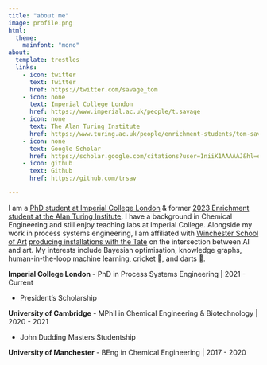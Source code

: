 ```yaml
---
title: "about me"
image: profile.png
html:
  theme: 
    mainfont: "mono"
about:
  template: trestles
  links:
    - icon: twitter
      text: Twitter
      href: https://twitter.com/savage_tom
    - icon: none
      text: Imperial College London
      href: https://www.imperial.ac.uk/people/t.savage
    - icon: none
      text: The Alan Turing Institute
      href: https://www.turing.ac.uk/people/enrichment-students/tom-savage
    - icon: none
      text: Google Scholar
      href: https://scholar.google.com/citations?user=1niiK1AAAAAJ&hl=en
    - icon: github
      text: Github
      href: https://github.com/trsav

---
```


I am a [PhD student at Imperial College London](https://www.imperial.ac.uk/people/t.savage) & former [2023 Enrichment student at the Alan Turing Institute](https://www.turing.ac.uk/people/enrichment-students/tom-savage). I have a background in Chemical Engineering and still enjoy teaching labs at Imperial College. Alongside my work in process systems engineering, I am affiliated with [Winchester School of Art](https://www.southampton.ac.uk/about/faculties-schools-departments/winchester-school-of-art) [producing installations with the Tate](https://www.tate.org.uk/whats-on/tate-britain/late-at-tate-britain) on the intersection between AI and art. My interests include Bayesian optimisation, knowledge graphs, human-in-the-loop machine learning, cricket 🏏, and darts 🎯. 


**Imperial College London**
- PhD in Process Systems Engineering | 2021 - Current

  - President's Scholarship

**University of Cambridge**
- MPhil in Chemical Engineering & Biotechnology | 2020 - 2021

  - John Dudding Masters Studentship 

**University of Manchester**
- BEng in Chemical Engineering | 2017 - 2020
